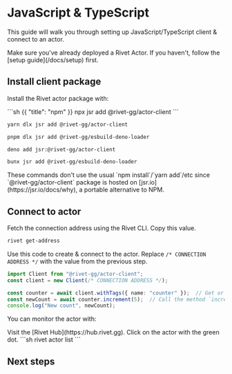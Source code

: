 # JavaScript & TypeScript

This guide will walk you through setting up JavaScript/TypeScript client & connect to an actor.

<Warning>
    Make sure you've already deployed a Rivet Actor. If you haven't, follow the [setup guide](/docs/setup) first.
</Warning>

## Install client package

Install the Rivet actor package with:

<CodeGroup>
```sh {{ "title": "npm" }}
npx jsr add @rivet-gg/actor-client
```

```sh {{ "title": "Yarn" }}
yarn dlx jsr add @rivet-gg/actor-client
```

```sh {{ "title": "pnpm" }}
pnpm dlx jsr add @rivet-gg/esbuild-deno-loader
```

```sh {{ "title": "Deno" }}
deno add jsr:@rivet-gg/actor-client
```

```sh {{ "title": "Bun" }}
bunx jsr add @rivet-gg/esbuild-deno-loader
```
</CodeGroup>

<Info>
    These commands don't use the usual `npm install`/`yarn add`/etc since `@rivet-gg/actor-client` package is hosted on [jsr.io](https://jsr.io/docs/why), a portable alternative to NPM.
</Info>

## Connect to actor

Fetch the connection address using the Rivet CLI. Copy this value.

```sh
rivet get-address
```

Use this code to create & connect to the actor. Replace `/* CONNECTION ADDRESS */` with the value from the previous step.

```typescript
import Client from "@rivet-gg/actor-client";
const client = new Client(/* CONNECTION ADDRESS */);

const counter = await client.withTags({ name: "counter" });  // Get or create a `counter` actor
const newCount = await counter.increment(5);  // Call the method `increment` on the `counter` actor
console.log("New count", newCount);
```

You can monitor the actor with:

<Tabs>
<Tab title="Hub">
Visit the [Rivet Hub](https://hub.rivet.gg). Click on the actor with the green dot.
</Tab>
<Tab title="CLI">
```sh
rivet actor list
```
</Tab>
</Tabs>

## Next steps

<CardGroup>
    <Card title="What are Actors?" href="/docs/actors" />
    <Card title="RPC" href="/docs/rpc" />
    <Card title="State" href="/docs/events" />
    <Card title="Examples" href="/examples" />
</CardGroup>
